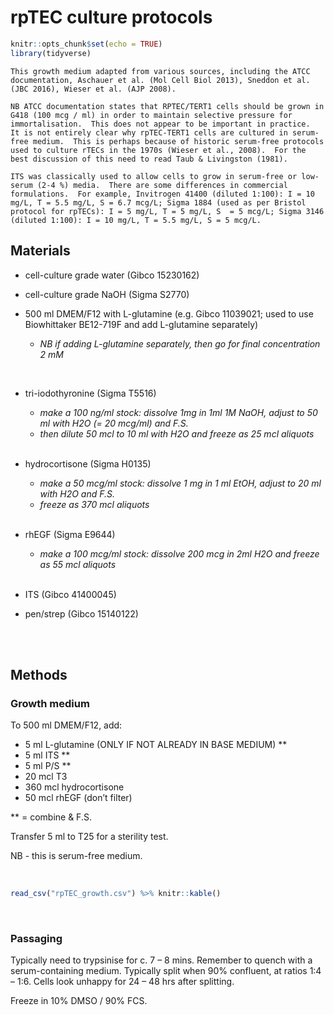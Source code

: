 # rpTEC culture protocols

```r
knitr::opts_chunk$set(echo = TRUE)
library(tidyverse)

```

```block2
This growth medium adapted from various sources, including the ATCC documentation, Aschauer et al. (Mol Cell Biol 2013), Sneddon et al. (JBC 2016), Wieser et al. (AJP 2008).  

NB ATCC documentation states that RPTEC/TERT1 cells should be grown in G418 (100 mcg / ml) in order to maintain selective pressure for immortalisation.  This does not appear to be important in practice.  It is not entirely clear why rpTEC-TERT1 cells are cultured in serum-free medium.  This is perhaps because of historic serum-free protocols used to culture rTECs in the 1970s (Wieser et al., 2008).  For the best discussion of this need to read Taub & Livingston (1981).  

ITS was classically used to allow cells to grow in serum-free or low-serum (2-4 %) media.  There are some differences in commercial formulations.  For example, Invitrogen 41400 (diluted 1:100): I = 10 mg/L, T = 5.5 mg/L, S = 6.7 mcg/L; Sigma 1884 (used as per Bristol protocol for rpTECs): I = 5 mg/L, T = 5 mg/L, S  = 5 mcg/L; Sigma 3146 (diluted 1:100): I = 10 mg/L, T = 5.5 mg/L, S = 5 mcg/L.  

```

## Materials  

-	cell-culture grade water (Gibco 15230162)  

-	cell-culture grade NaOH (Sigma S2770)  

- 500 ml DMEM/F12 with L-glutamine (e.g. Gibco 11039021; used to use Biowhittaker BE12-719F and add L-glutamine separately)  
    - *NB if adding L-glutamine separately, then go for final concentration 2 mM*  

<br>

- tri-iodothyronine (Sigma T5516)  
    - *make a 100 ng/ml stock: dissolve 1mg in 1ml 1M NaOH, adjust to 50 ml with H2O (= 20 mcg/ml) and F.S.*  
    - *then dilute 50 mcl to 10 ml with H2O and freeze as 25 mcl aliquots*  
<br>

- hydrocortisone (Sigma H0135)  
    - *make a 50 mcg/ml stock: dissolve 1 mg in 1 ml EtOH, adjust to 20 ml with H2O and F.S.*  
    - *freeze as 370 mcl aliquots*  
<br>
    
- rhEGF (Sigma E9644)  
    - *make a 100 mcg/ml stock: dissolve 200 mcg in 2ml H2O and freeze as 55 mcl aliquots*  
<br>

- ITS (Gibco 41400045)  

- pen/strep (Gibco 15140122)  

<br>
<br>

## Methods

### Growth medium

To 500 ml DMEM/F12, add:  

- 5 ml L-glutamine (ONLY IF NOT ALREADY IN BASE MEDIUM) \*\*  
- 5 ml ITS \*\*  
- 5 ml P/S \*\*  
- 20 mcl T3  
- 360 mcl hydrocortisone  
- 50 mcl rhEGF (don’t filter)  

\*\* = combine & F.S.

Transfer 5 ml to T25 for a sterility test.  

NB - this is serum-free medium.  

<br>

```r

read_csv("rpTEC_growth.csv") %>% knitr::kable()

```

<br>

### Passaging

Typically need to trypsinise for c. 7 -- 8 mins.  Remember to quench with a serum-containing medium.  Typically split when 90% confluent, at ratios 1:4 -- 1:6.  Cells look unhappy for 24 -- 48 hrs after splitting.  

Freeze in 10% DMSO / 90% FCS.  
